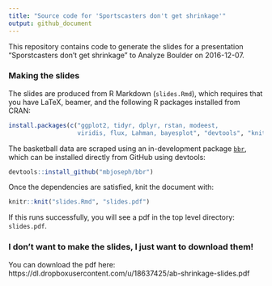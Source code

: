 ```yaml
---
title: "Source code for 'Sportscasters don't get shrinkage'"
output: github_document
---
```


This repository contains code to generate the slides for a presentation "Sporstcasters don't get shrinkage" to Analyze Boulder on 2016-12-07. 

### Making the slides

The slides are produced from R Markdown (`slides.Rmd`), which requires that you have LaTeX, beamer, and the following R packages installed from CRAN:

```r
install.packages(c("ggplot2, tidyr, dplyr, rstan, modeest, 
                   viridis, flux, Lahman, bayesplot", "devtools", "knitr"))
```

The basketball data are scraped using an in-development package [`bbr`](https://www.github.com/mbjoseph/bbr), which can be installed directly from GitHub using devtools:

```r
devtools::install_github("mbjoseph/bbr")
```

Once the dependencies are satisfied, knit the document with:

```r
knitr::knit("slides.Rmd", "slides.pdf")
```

If this runs successfully, you will see a pdf in the top level directory: `slides.pdf`.

### I don't want to make the slides, I just want to download them!

You can download the pdf here: https://dl.dropboxusercontent.com/u/18637425/ab-shrinkage-slides.pdf
